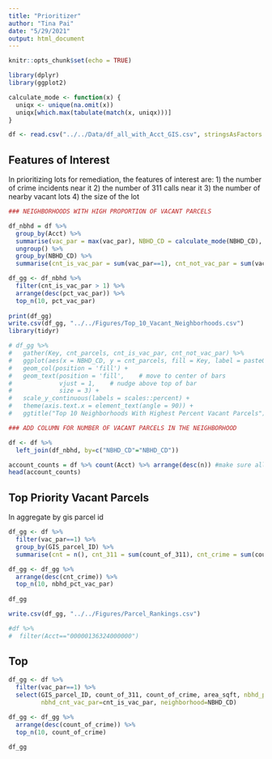 ```yaml
---
title: "Prioritizer"
author: "Tina Pai"
date: "5/29/2021"
output: html_document
---
```


```r
knitr::opts_chunk$set(echo = TRUE)

```

```r
library(dplyr)
library(ggplot2)
```

```r
calculate_mode <- function(x) {
  uniqx <- unique(na.omit(x))
  uniqx[which.max(tabulate(match(x, uniqx)))]
}
```


```r
df <- read.csv("../../Data/df_all_with_Acct_GIS.csv", stringsAsFactors = FALSE)

```

## Features of Interest

In prioritizing lots for remediation, the features of interest are:
1) the number of crime incidents near it
2) the number of 311 calls near it
3) the number of nearby vacant lots
4) the size of the lot

```r

### NEIGHBORHOODS WITH HIGH PROPORTION OF VACANT PARCELS

df_nbhd = df %>%
  group_by(Acct) %>%
  summarise(vac_par = max(vac_par), NBHD_CD = calculate_mode(NBHD_CD), area_sqft=median(area_sqft)) %>%
  ungroup() %>%
  group_by(NBHD_CD) %>%
  summarise(cnt_is_vac_par = sum(vac_par==1), cnt_not_vac_par = sum(vac_par==0), pct_vac_par = cnt_is_vac_par/(cnt_is_vac_par + cnt_not_vac_par), nbhd_area_sqft=sum(area_sqft))

df_gg <- df_nbhd %>% 
  filter(cnt_is_vac_par > 1) %>%
  arrange(desc(pct_vac_par)) %>% 
  top_n(10, pct_vac_par)
  
print(df_gg)
write.csv(df_gg, "../../Figures/Top_10_Vacant_Neighborhoods.csv")
library(tidyr)

# df_gg %>%
#   gather(Key, cnt_parcels, cnt_is_vac_par, cnt_not_vac_par) %>%
#   ggplot(aes(x = NBHD_CD, y = cnt_parcels, fill = Key, label = paste0("\n", scales::percent(pct_vac_par), "\n (n=", (cnt_parcels), ")\n"))) + 
#   geom_col(position = 'fill') + 
#   geom_text(position = 'fill',    # move to center of bars
#             vjust = 1,    # nudge above top of bar
#             size = 3) + 
#   scale_y_continuous(labels = scales::percent) + 
#   theme(axis.text.x = element_text(angle = 90)) +
#   ggtitle("Top 10 Neighborhoods With Highest Percent Vacant Parcels")

```


```r
### ADD COLUMN FOR NUMBER OF VACANT PARCELS IN THE NEIGHBORHOOD

df <- df %>%
  left_join(df_nbhd, by=c("NBHD_CD"="NBHD_CD"))

account_counts = df %>% count(Acct) %>% arrange(desc(n)) #make sure all n==1 so no accounts are duplicate
head(account_counts)
```

## Top Priority Vacant Parcels


In aggregate by gis parcel id
```r

df_gg <- df %>% 
  filter(vac_par==1) %>%
  group_by(GIS_parcel_ID) %>%
  summarise(cnt = n(), cnt_311 = sum(count_of_311), cnt_crime = sum(count_of_crime), area_sqft=median(area_sqft), nbhd_pct_vac_par = median(pct_vac_par), nbhd_cnt_vac_par = median(cnt_is_vac_par), neighborhood=calculate_mode(NBHD_CD))

df_gg <- df_gg %>% 
  arrange(desc(cnt_crime)) %>% 
  top_n(10, nbhd_pct_vac_par)
  
df_gg

write.csv(df_gg, "../../Figures/Parcel_Rankings.csv")
```

```r
#df %>%
#  filter(Acct=="00000136324000000")
```

## Top 

```r

df_gg <- df %>% 
  filter(vac_par==1) %>%
  select(GIS_parcel_ID, count_of_311, count_of_crime, area_sqft, nbhd_pct_vac_par=pct_vac_par,
         nbhd_cnt_vac_par=cnt_is_vac_par, neighborhood=NBHD_CD)

df_gg <- df_gg %>% 
  arrange(desc(count_of_crime)) %>% 
  top_n(10, count_of_crime)
  
df_gg
```
